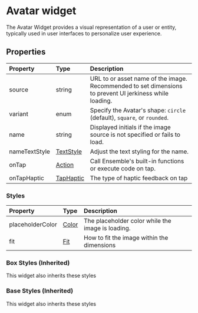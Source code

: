 
# Avatar widget

The Avatar Widget provides a visual representation of a user or entity, typically used in user interfaces to personalize user experience.

## Properties

| Property      | Type                                           | Description                                                                                             |
|:--------------|:-----------------------------------------------|:--------------------------------------------------------------------------------------------------------|
| source        | string                                         | URL to or asset name of the image. Recommended to set dimensions to prevent UI jerkiness while loading. |
| variant       | enum                                           | Specify the Avatar's shape: `circle` (default), `square`, or `rounded`.                                 |
| name          | string                                         | Displayed initials if the image source is not specified or fails to load.                               |
| nameTextStyle | [TextStyle](/widgets/types#TextStyle) | Adjust the text styling for the name.                                                                   |
| onTap         | [Action](actions/directory#Actions)            | Call Ensemble's built-in functions or execute code on tap.                                              |
| onTapHaptic   | [TapHaptic](/widgets/types#TapHaptic) | The type of haptic feedback on tap                                                                      |

### Styles

| Property         | Type                                   | Description                                       |
|:-----------------|:---------------------------------------|:--------------------------------------------------|
| placeholderColor | [Color](/widgets/types#Color) | The placeholder color while the image is loading. |
| fit              | [Fit](/widgets/types#Fit)     | How to fit the image within the dimensions        |

### Box Styles (Inherited)
This widget also inherits these styles

<BoxStyles />

### Base Styles (Inherited)
This widget also inherits these styles

<BaseStyles />